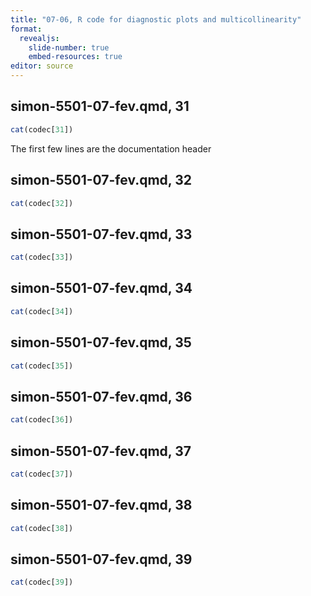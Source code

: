 ```yaml
---
title: "07-06, R code for diagnostic plots and multicollinearity"
format: 
  revealjs:
    slide-number: true
    embed-resources: true
editor: source
---
```


## simon-5501-07-fev.qmd, 31

```r
cat(codec[31])
```

:::notes
The first few lines are the documentation header
:::

## simon-5501-07-fev.qmd, 32

```r
cat(codec[32])
```

## simon-5501-07-fev.qmd, 33

```r
cat(codec[33])
```

## simon-5501-07-fev.qmd, 34

```r
cat(codec[34])
```

## simon-5501-07-fev.qmd, 35

```r
cat(codec[35])
```

## simon-5501-07-fev.qmd, 36

```r
cat(codec[36])
```

## simon-5501-07-fev.qmd, 37

```r
cat(codec[37])
```

## simon-5501-07-fev.qmd, 38

```r
cat(codec[38])
```

## simon-5501-07-fev.qmd, 39

```r
cat(codec[39])
```


